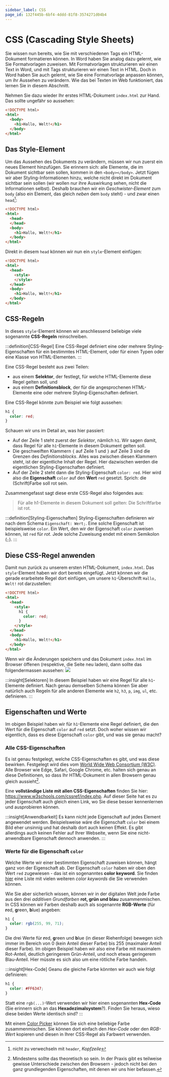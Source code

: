 ```yaml
---
sidebar_label: CSS
page_id: 132f445b-6bf4-4ddd-81f8-3574271d04b4
---
```



# CSS (Cascading Style Sheets)
Sie wissen nun bereits, wie Sie mit verschiedenen Tags ein HTML-Dokument formatieren können. In Word haben Sie analog dazu gelernt, wie Sie Formatvorlagen zuweisen. Mit Formatvorlagen strukturieren wir einen Text in Word, und mit Tags strukturieren wir einen Text in HTML. Doch in Word haben Sie auch gelernt, wie Sie eine Formatvorlage anpassen können, um ihr Aussehen zu verändern. Wie das bei Texten im Web funktioniert, das lernen Sie in diesem Abschnitt.

Nehmen Sie dazu wieder Ihr erstes HTML-Dokument `index.html` zur Hand. Das sollte ungefähr so aussehen:
```html showLineNumbers
<!DOCTYPE html>
<html>
  <body>
    <h1>Hallo, Welt!</h1>
  </body>
</html>
```

## Das Style-Element
Um das Aussehen des Dokuments zu verändern, müssen wir nun zuerst ein neues Element hinzufügen. Sie erinnern sich: alle Elemente, die im Dokument sichtbar sein sollen, kommen in den `<body></body>`. Jetzt fügen wir aber Styling-Informationen hinzu, welche nicht direkt im Dokument sichtbar sein sollen (wir wollen nur ihre Auswirkung sehen, nicht die Informationen selbst). Deshalb brauchen wir ein _Geschwister-Element_ zum `body` (also ein Element, das gleich _neben_ dem `body` steht) - und zwar einen `head`[^1]:
```html showLineNumbers {3-4}
<!DOCTYPE html>
<html>
  <head>
  </head>
  <body>
    <h1>Hallo, Welt!</h1>
  </body>
</html>
```

Direkt in diesem `head` können wir nun ein `style`-Element einfügen:
```html showLineNumbers {3-6}
<!DOCTYPE html>
<html>
  <head>
    <style>
    </style>
  </head>
  <body>
    <h1>Hallo, Welt!</h1>
  </body>
</html>
```

## CSS-Regeln
In dieses `style`-Element können wir anschliessend beliebige viele sogenannte **CSS-Regeln** reinschreiben.

:::definition[CSS-Regel]
Eine CSS-Regel definiert eine oder mehrere Styling-Eigenschaften für ein bestimmtes HTML-Element, oder für einen Typen oder eine Klasse von HTML-Elementen.
:::

Eine CSS-Regel besteht aus zwei Teilen:
- aus einem **Selektor**, der festlegt, für welche HTML-Elemente diese Regel gelten soll, und
- aus einem **Definitionsblock**, der für die angesprochenen HTML-Elemente eine oder mehrere Styling-Eigenschaften definiert.

Eine CSS-Regel könnte zum Beispiel wie folgt aussehen:

```css showLineNumbers
h1 {
  color: red;
}
```

Schauen wir uns im Detail an, was hier passiert:
- Auf der Zeile 1 steht zuerst der _Selektor_, nämlich `h1`. Wir sagen damit, dass Regel für alle `h1`-Elemente in diesem Dokument gelten soll.
- Die geschweiften Klammern `{` auf Zeile 1 und `}` auf Zeile 3 sind die Grenzen des _Definitionsblocks_. Alles was zwischen diesen Klammern steht, ist der eigentliche Inhalt der Regel. Hier dazwischen werden die eigentlichen Styling-Eigenschaften definiert.
- Auf der Zeile 2 steht dann die Styling-Eigenschaft `color: red`. Hier wird also die **Eigenschaft** `color` auf den **Wert** `red` gesetzt. Sprich: die (Schrift)Farbe soll rot sein.

Zusammengefasst sagt diese erste CSS-Regel also folgendes aus:
> Für alle h1-Elemente in diesem Dokument soll gelten: Die Schriftfarbe ist rot.

:::definition[Styling-Eigenschaften]
Styling-Eigenschaften definieren wir nach dem Schema `Eigenschaft: Wert;`. Eine solche Eigenschaft ist beispielsweise `color`. Ein Wert, den wir der Eigenschaft `color` zuweisen können, ist `red` für _rot_. Jede solche Zuweisung endet mit einem Semikolon (`;`).
:::

## Diese CSS-Regel anwenden
Damit nun zurück zu unserem ersten HTML-Dokument, `index.html`. Das `style`-Element haben wir dort bereits eingefügt. Jetzt können wir die gerade erarbeitete Regel dort einfügen, um unsere `h1`-Überschrift `Hallo, Welt!` rot darzustellen:
```html showLineNumbers {5-7}
<!DOCTYPE html>
<html>
  <head>
    <style>
      h1 {
        color: red;
      }
    </style>
  </head>
  <body>
    <h1>Hallo, Welt!</h1>
  </body>
</html>
```

Wenn wir die Änderungen speichern und das Dokument `index.html` im Browser öffenen (respektive, die Seite neu laden), dann sollte das folgendermassen aussehen:
<BrowserWindow url="C:\Benutzer\silas\Webseite\index.html">
  ![](img/hallo-welt-mit-styling.png)
</BrowserWindow>

:::insight[Selektoren]
In diesem Beispiel haben wir eine Regel für alle `h1`-Elemente definiert. Nach genau demselben Schema können Sie aber natürlich auch Regeln für alle anderen Elemente wie `h2`, `h3`, `p`, `img`, `ul`, etc. definieren.
:::

## Eigenschaften und Werte
Im obigen Beispiel haben wir für `h1`-Elemente eine Regel definiert, die den Wert für die Eigenschaft `color` auf `red` setzt. Doch woher wissen wir eigentlich, dass es diese Eigenschaft `color` gibt, und was sie genau macht?

### Alle CSS-Eigenschaften
Es ist genau festgelegt, welche CSS-Eigenschaften es gibt, und was diese bewirken. Festgelegt wird dies vom [World Wide Web Consortium (W3C)](https://www.w3.org/). Alle Browser wie Edge, Safari, Google Chrome, etc. halten sich genau an diese Definitionen, so dass Ihr HTML-Dokument in allen Browsern genau gleich aussieht[^2].

Eine **vollständige Liste mit allen CSS-Eigenschaften** finden Sie hier: https://www.w3schools.com/cssref/index.php. Auf dieser Seite hat es zu jeder Eigenschaft auch gleich einen Link, wo Sie diese besser kennenlernen und ausprobieren können.

:::insight[Anwendbarkeit]
Es kann nicht jede Eigenschaft auf jedes Element angewendet werden. Beispielsweise wäre die Eigenschaft `color` bei einem Bild eher unsinnig und hat deshalb dort auch keinen Effekt. Es gibt allerdings auch keinen Fehler auf Ihrer Webseite, wenn Sie eine nicht-anwendbare Eigenschaft dennoch anwenden.
:::

### Werte für die Eigenschaft `color`
Welche Werte wir einer bestimmten Eigenschaft zuweisen können, hängt ganz von der Eigenschaft ab. Der Eigenschaft `color` haben wir oben den Wert `red` zugewiesen - das ist ein sogenanntes **color keyword**. Sie finden [hier](https://www.w3schools.com/cssref/css_colors.php) eine Liste mit vielen weiteren _color keywords_ die Sie verwenden können.

Wie Sie aber sicherlich wissen, können wir in der digitalen Welt jede Farbe aus den drei _additiven Grundfarben_ **rot, grün und blau** zusammenmischen. In CSS können wir Farben deshalb auch als sogenannte **RGB-Werte** (für **r**ed, **g**reen, **b**lue) angeben:

```css showLineNumbers
h1 {
  color: rgb(255, 99, 71);
}
```

Die drei Werte für **r**ed, **g**reen und **b**lue (in dieser Riehenfolge) bewegen sich immer im Bereich von $0$ (kein Anteil dieser Farbe) bis $255$ (maximaler Anteil dieser Farbe). Im obigen Beispiel haben wir also eine Farbe mit maximalem Rot-Anteil, deutlich geringerem Grün-Anteil, und noch etwas geringerem Blau-Anteil. Hier müsste es sich also um eine rötliche Farbe handeln.

:::insight[Hex-Code]
Geanu die gleiche Farbe könnten wir auch wie folgt definieren:
```css showLineNumbers
h1 {
  color: #FF6347;
}
```

Statt eine `rgb(...)`-Wert verwenden wir hier einen sogenannten **Hex-Code** (Sie erinnern sich an das **Hexadezimalsystem**?). Finden Sie heraus, wieso diese beiden Werte identisch sind?
:::

Mit einem [Color Picker](https://htmlcolorcodes.com/color-picker/) können Sie sich eine beliebige Farbe zusammenmischen. Sie können dort einfach den _Hex-Code_ oder den _RGB-Wert_ kopieren und diesen in Ihrer CSS-Regel als Farbwert verwenden.

[^1]: nicht zu verwechseln mit `header`, _Kopfzeile_
[^2]: Mindestens sollte das theoretisch so sein. In der Praxis gibt es teilweise gewisse Unterschiede zwischen den Browsern - jedoch nicht bei den ganz grundlegenden Eigenschaften, mit denen wir uns hier befassen.
